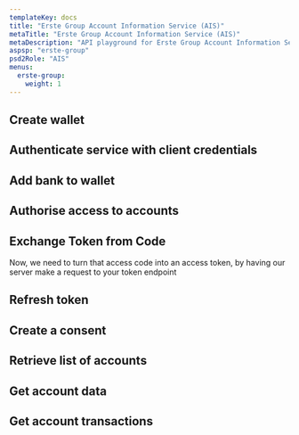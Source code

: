 ```yaml
---
templateKey: docs
title: "Erste Group Account Information Service (AIS)"
metaTitle: "Erste Group Account Information Service (AIS)"
metaDescription: "API playground for Erste Group Account Information Service (AIS)"
aspsp: "erste-group"
psd2Role: "AIS"
menus:
  erste-group: 
    weight: 1
---
```







<step>

  ## Create wallet

  <StepWallet/>
</step>
<step>

  ## Authenticate service with client credentials

  <CreateWalletToken/>
</step>
<step>

  ## Add bank to wallet

  <StepWalletAddBank/>
</step>
<step>

  ## Authorise access to accounts

  <AuthoriseStep/>
</step>
<step>

  ## Exchange Token from Code

  <CreateToken/>
  Now, we need to turn that access code into an access token, by having our server make a request to your token endpoint
</step>
<step>

  ## Refresh token

  <RefreshToken/>
  </step>
  <step>

  ## Create a consent

  <StepCreateAccountConsent />
  </step>
  <step>

  ## Retrieve list of accounts

  <StepAccounts/>
  </step>
  <step>

  ## Get account data

  <StepAccount/>
  </step>
  <step>

  ## Get account transactions

  <StepTransactions/>
  </step>
